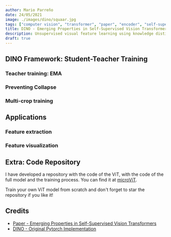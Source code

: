 ```yaml
---
author: Mario Parreño
date: 24/05/2021
image: ./images/dino/squaar.jpg
tags: ["computer vision", "transformer", "paper", "encoder", "self-supervised"]
title: DINO - Emerging Properties in Self-Supervised Vision Transformers
description: Unsupervised visual feature learning using knowledge distillation and transformers
draft: true
---
```




## DINO Framework: Student-Teacher Training 

### Teacher training: EMA

### Preventing Collapse

### Multi-crop training

## Applications

### Feature extraction

### Feature visualization

## Extra: Code Repository

I have developed a repository with the code of the ViT, with the code
of the full model and the training process.
You can find it at <a href="https://github.com/AIdventures/microViT" target="_blank">microViT</a>.

Train your own ViT model from scratch and don't forget to star the repository if you like it!


## Credits

- [Paper - Emerging Properties in Self-Supervised Vision Transformers](https://arxiv.org/abs/2104.14294)
- [DINO - Original Pytorch Implementation](https://github.com/facebookresearch/dino)
